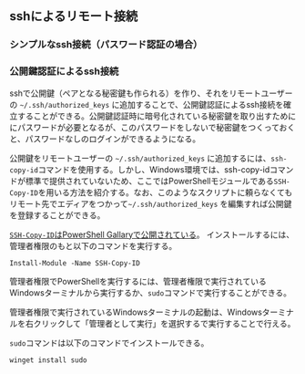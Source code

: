 
## sshによるリモート接続

### シンプルなssh接続（パスワード認証の場合）

### 公開鍵認証によるssh接続

sshで公開鍵（ペアとなる秘密鍵も作られる）を作り、それをリモートユーザーの `~/.ssh/authorized_keys` に追加することで、公開鍵認証によるssh接続を確立することができる。公開鍵認証時に暗号化されている秘密鍵を取り出すためににパスワードが必要となるが、このパスワードをしないで秘密鍵をつくっておくと、パスワードなしのログインができるようになる。

公開鍵をリモートユーザーの `~/.ssh/authorized_keys` に追加するには、`ssh-copy-id`コマンドを使用する。しかし、Windows環境では、ssh-copy-idコマンドが標準で提供されていないため、ここではPowerShellモジュールである`SSH-Copy-ID`を用いる方法を紹介する。なお、このようなスクリプトに頼らなくてもリモート先でエディアをつかって`~/.ssh/authorized_keys` を編集すれば公開鍵を登録することができる。

[`SSH-Copy-ID`はPowerShell Gallaryで公開されている](https://www.powershellgallery.com/packages/SSH-Copy-ID/1.0.1)。
インストールするには、管理者権限のもと以下のコマンドを実行する。
```
Install-Module -Name SSH-Copy-ID
```

管理者権限でPowerShellを実行するには、管理者権限で実行されているWindowsターミナルから実行するか、`sudo`コマンドで実行することができる。

管理者権限で実行されているWindowsターミナルの起動は、Windowsターミナルを右クリックして「管理者として実行」を選択するで実行することで行える。

`sudo`コマンドは以下のコマンドでインストールできる。
```
winget install sudo
```